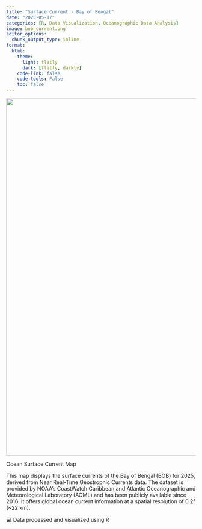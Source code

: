 ```yaml
---
title: "Surface Current - Bay of Bengal"
date: "2025-05-17"
categories: [R, Data Visualization, Oceanographic Data Analysis]
image: bob_current.png
editor_options: 
  chunk_output_type: inline
format:
  html:
    theme:
      light: flatly
      dark: [flatly, darkly]
    code-link: false
    code-tools: False
    toc: false
---
```


![](BOB_CURRENT_animation_2025_2.gif){fig-align="center" width="951"}

Ocean Surface Current Map

This map displays the surface currents of the Bay of Bengal (BOB) for 2025, derived from Near Real-Time Geostrophic Currents data. The dataset is provided by NOAA's CoastWatch Caribbean and Atlantic Oceanographic and Meteorological Laboratory (AOML) and has been publicly available since 2016. It offers global ocean current information at a spatial resolution of 0.2° (\~22 km).

💻 Data processed and visualized using R
